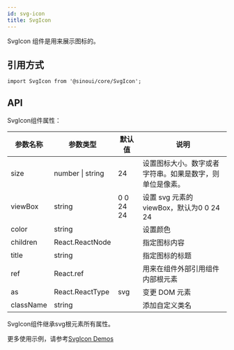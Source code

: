 ```yaml
---
id: svg-icon
title: SvgIcon
---
```


SvgIcon 组件是用来展示图标的。

## 引用方式

```tsx
import SvgIcon from '@sinoui/core/SvgIcon';
```

## API

SvgIcon组件属性：

| 参数名称    | 参数类型   | 默认值        | 说明                                                         |
| ----------- | --------------- | ------------------------ | ----------------------------------- |
| size   | number \| string |  24|设置图标大小。数字或者字符串。如果是数字，则单位是像素。   |
| viewBox   | string | 0 0 24 24 | 设置 svg 元素的 viewBox，默认为0 0 24 24  |
| color  | string |  |设置颜色   |
| children    | React.ReactNode | |指定图标内容    |
| title  | string | | 指定图标的标题   |
| ref  | React.ref | | 用来在组件外部引用组件内部根元素   |
| as  | React.ReactType |svg | 变更 DOM 元素   |
| className   | string      |    | 添加自定义类名    |   

SvgIcon组件继承svg根元素所有属性。

更多使用示例，请参考[SvgIcon Demos](/docs/components/svg-icon)
